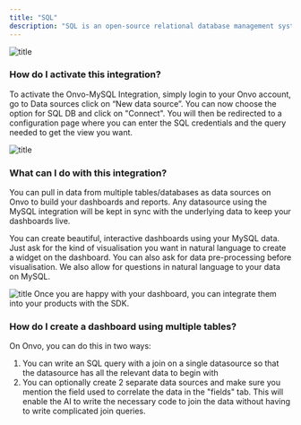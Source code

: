 ```yaml
---
title: "SQL"
description: "SQL is an open-source relational database management system. It is popular for being very beginner friendly and has become one of the most popular database options out there"
---
```


![title](/assets/integrations/sql.png)

### How do I activate this integration?

To activate the Onvo-MySQL Integration, simply login to your Onvo account, go to Data sources click on “New data source”. You can now choose the option for SQL DB and click on "Connect". You will then be redirected to a configuration page where you can enter the SQL credentials and the query needed to get the view you want.

![title](/assets/integrations/sql-1.png)

### What can I do with this integration?

You can pull in data from multiple tables/databases as data sources on Onvo to build your dashboards and reports. Any datasource using the MySQL integration will be kept in sync with the underlying data to keep your dashboards live.

You can create beautiful, interactive dashboards using your MySQL data. Just ask for the kind of visualisation you want in natural language to create a widget on the dashboard. You can also ask for data pre-processing before visualisation. We also allow for questions in natural language to your data on MySQL.

![title](/assets/integrations/common-dashboard.png)
Once you are happy with your dashboard, you can integrate them into your products with the SDK.

### How do I create a dashboard using multiple tables?

On Onvo, you can do this in two ways:

1. You can write an SQL query with a join on a single datasource so that the datasource has all the relevant data to begin with
2. You can optionally create 2 separate data sources and make sure you mention the field used to correlate the data in the "fields" tab. This will enable the AI to write the necessary code to join the data without having to write complicated join queries.

